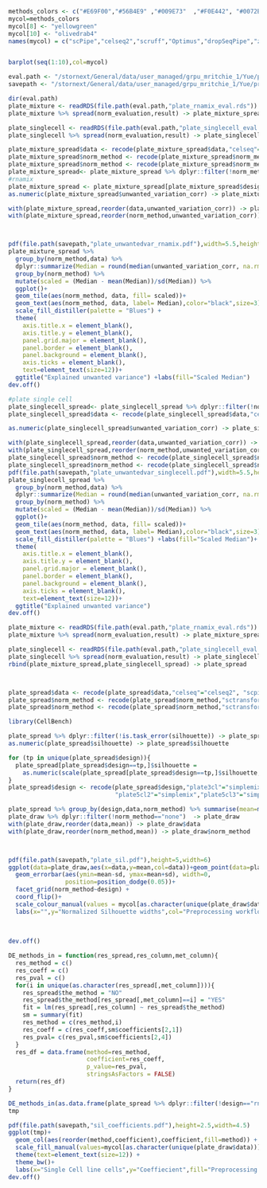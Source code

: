 ```r
methods_colors <- c("#E69F00","#56B4E9" ,"#009E73"  ,"#F0E442", "#0072B2" , "#D55E00" ,"#CC79A7", "#999999" ,"#91D1C2B2")
mycol=methods_colors
mycol[8] <- "yellowgreen"
mycol[10] <- "olivedrab4"
names(mycol) = c("scPipe","celseq2","scruff","Optimus","dropSeqPipe","zUMIs","Cell Ranger","salmon_SA","kallisto bustools","salmon_splici")


barplot(seq(1:10),col=mycol)
```



```r
eval.path <- "/stornext/General/data/user_managed/grpu_mritchie_1/Yue/preprocess_update/SCEs/norm/eval/"
savepath <- "/stornext/General/data/user_managed/grpu_mritchie_1/Yue/preprocess_update/results/plate_based/"
```

```r
dir(eval.path)
plate_mixture <- readRDS(file.path(eval.path,"plate_rnamix_eval.rds"))
plate_mixture %>% spread(norm_evaluation,result) -> plate_mixture_spread
```

```r
plate_singlecell <- readRDS(file.path(eval.path,"plate_singlecell_eval.rds"))
plate_singlecell %>% spread(norm_evaluation,result) -> plate_singlecell_spread
```




```r
plate_mixture_spread$data <- recode(plate_mixture_spread$data,"celseq"="celseq2", "scpipe"="scPipe","zumis"="zUMIs")
plate_mixture_spread$norm_method <- recode(plate_mixture_spread$norm_method,"sctransform"="sct")
plate_mixture_spread$norm_method <- recode(plate_mixture_spread$norm_method,"sctransform_poi"="sct_poi")
plate_mixture_spread<- plate_mixture_spread %>% dplyr::filter(!norm_method=="none")
#rnamix
plate_mixture_spread <- plate_mixture_spread[plate_mixture_spread$design=="rnamix",]
as.numeric(plate_mixture_spread$unwanted_variation_corr) -> plate_mixture_spread$unwanted_variation_corr

with(plate_mixture_spread,reorder(data,unwanted_variation_corr)) -> plate_mixture_spread$data
with(plate_mixture_spread,reorder(norm_method,unwanted_variation_corr)) -> plate_mixture_spread$norm_method



pdf(file.path(savepath,"plate_unwantedvar_rnamix.pdf"),width=5.5,height =3)
plate_mixture_spread %>%
  group_by(norm_method,data) %>%
  dplyr::summarize(Median = round(median(unwanted_variation_corr, na.rm=TRUE),digits=1)) %>% ungroup() %>% 
  group_by(norm_method) %>% 
  mutate(scaled = (Median - mean(Median))/sd(Median)) %>% 
  ggplot()+
  geom_tile(aes(norm_method, data, fill= scaled))+
  geom_text(aes(norm_method, data, label= Median),color="black",size=3)+ 
  scale_fill_distiller(palette = "Blues") +
  theme(
    axis.title.x = element_blank(),
    axis.title.y = element_blank(),
    panel.grid.major = element_blank(),
    panel.border = element_blank(),
    panel.background = element_blank(),
    axis.ticks = element_blank(),
    text=element_text(size=12))+
  ggtitle("Explained unwanted variance") +labs(fill="Scaled Median")
dev.off()
```
```r
#plate single cell
plate_singlecell_spread<- plate_singlecell_spread %>% dplyr::filter(!norm_method=="none")
plate_singlecell_spread$data <- recode(plate_singlecell_spread$data,"celseq"="celseq2", "scpipe"="scPipe","zumis"="zUMIs")

as.numeric(plate_singlecell_spread$unwanted_variation_corr) -> plate_singlecell_spread$unwanted_variation_corr

with(plate_singlecell_spread,reorder(data,unwanted_variation_corr)) -> plate_singlecell_spread$data
with(plate_singlecell_spread,reorder(norm_method,unwanted_variation_corr)) -> plate_singlecell_spread$norm_method
plate_singlecell_spread$norm_method <- recode(plate_singlecell_spread$norm_method,"sctransform"="sct")
plate_singlecell_spread$norm_method <- recode(plate_singlecell_spread$norm_method,"sctransform_poi"="sct_poi")
pdf(file.path(savepath,"plate_unwantedvar_singlecell.pdf"),width=5.5,height = 3)
plate_singlecell_spread %>%
  group_by(norm_method,data) %>%
  dplyr::summarize(Median = round(median(unwanted_variation_corr, na.rm=TRUE),digits=1)) %>% ungroup() %>% 
  group_by(norm_method) %>% 
  mutate(scaled = (Median - mean(Median))/sd(Median)) %>% 
  ggplot()+
  geom_tile(aes(norm_method, data, fill= scaled))+
  geom_text(aes(norm_method, data, label= Median),color="black",size=3)+ 
  scale_fill_distiller(palette = "Blues") +labs(fill="Scaled Median")+
  theme(
    axis.title.x = element_blank(),
    axis.title.y = element_blank(),
    panel.grid.major = element_blank(),
    panel.border = element_blank(),
    panel.background = element_blank(),
    axis.ticks = element_blank(),
    text=element_text(size=12))+
  ggtitle("Explained unwanted variance")
dev.off()
```






```r

plate_mixture <- readRDS(file.path(eval.path,"plate_rnamix_eval.rds"))
plate_mixture %>% spread(norm_evaluation,result) -> plate_mixture_spread

plate_singlecell <- readRDS(file.path(eval.path,"plate_singlecell_eval.rds"))
plate_singlecell %>% spread(norm_evaluation,result) -> plate_singlecell_spread
rbind(plate_mixture_spread,plate_singlecell_spread) -> plate_spread



plate_spread$data <- recode(plate_spread$data,"celseq"="celseq2", "scpipe"="scPipe","zumis"="zUMIs")
plate_spread$norm_method <- recode(plate_spread$norm_method,"sctransform"="sct")
plate_spread$norm_method <- recode(plate_spread$norm_method,"sctransform_poi"="sct_poi")

library(CellBench)

plate_spread %>% dplyr::filter(!is.task_error(silhouette)) -> plate_spread
as.numeric(plate_spread$silhouette) -> plate_spread$silhouette

for (tp in unique(plate_spread$design)){
  plate_spread[plate_spread$design==tp,]$silhouette = 
    as.numeric(scale(plate_spread[plate_spread$design==tp,]$silhouette,center=mean(plate_spread[plate_spread$design==tp & plate_spread$norm_method=="none",]$silhouette)))
}
plate_spread$design <- recode(plate_spread$design,"plate3cl"="simplemix","plate5cl1"="simplemix",
                              "plate5cl2"="simplemix","plate5cl3"="simplemix")

plate_spread %>% group_by(design,data,norm_method) %>% summarise(mean=mean(silhouette),sd=sd(silhouette)) -> plate_draw
plate_draw %>% dplyr::filter(!norm_method=="none")  -> plate_draw
with(plate_draw,reorder(data,mean)) -> plate_draw$data
with(plate_draw,reorder(norm_method,mean)) -> plate_draw$norm_method



pdf(file.path(savepath,"plate_sil.pdf"),height=5,width=6)
ggplot(data=plate_draw,aes(x=data,y=mean,col=data))+geom_point(data=plate_draw,aes(x=data,y=mean,col=data),size=2)+theme_bw()+
  geom_errorbar(aes(ymin=mean-sd, ymax=mean+sd), width=0,
                position=position_dodge(0.05))+
  facet_grid(norm_method~design) + 
  coord_flip()+
  scale_colour_manual(values = mycol[as.character(unique(plate_draw$data))]) +
  labs(x="",y="Normalized Silhouette widths",col="Preprocessing workflows")+ theme(text=element_text(size=12),
                                                                                    axis.title.y=element_blank(),
                                                                                          axis.text.y=element_blank(),
                                                                                          axis.ticks.y=element_blank())
dev.off()          
```



```r
DE_methods_in = function(res_spread,res_column,met_column){
  res_method = c()
  res_coeff = c()
  res_pval = c()
  for(i in unique(as.character(res_spread[,met_column]))){
    res_spread$the_method = "NO"
    res_spread$the_method[res_spread[,met_column]==i] = "YES"
    fit = lm(res_spread[,res_column] ~ res_spread$the_method)
    sm = summary(fit)
    res_method = c(res_method,i)
    res_coeff = c(res_coeff,sm$coefficients[2,1])
    res_pval= c(res_pval,sm$coefficients[2,4])
  }
  res_df = data.frame(method=res_method,
                      coefficient=res_coeff,
                      p_value=res_pval,
                      stringsAsFactors = FALSE)
  return(res_df)
}
```


```r
DE_methods_in(as.data.frame(plate_spread %>% dplyr::filter(!design=="rnamix")),res_column="silhouette",met_column="data") ->tmp
tmp
```

```r
pdf(file.path(savepath,"sil_coefficients.pdf"),height=2.5,width=4.5)
ggplot(tmp)+
  geom_col(aes(reorder(method,coefficient),coefficient,fill=method)) +
  scale_fill_manual(values=mycol[as.character(unique(plate_draw$data))]) +
  theme(text=element_text(size=12)) +
  theme_bw()+
  labs(x="Single Cell line cells",y="Coeffiecient",fill="Preprocessing workflows")
dev.off()
```

